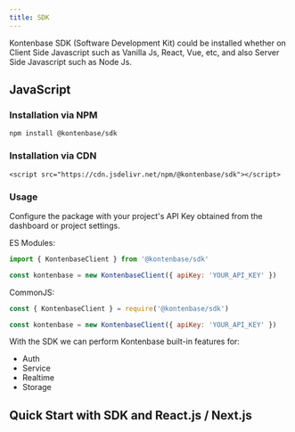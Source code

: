 ```yaml
---
title: SDK
---
```



Kontenbase SDK (Software Development Kit) could be installed whether on Client Side Javascript such as Vanilla Js, React, Vue, etc, and also Server Side Javascript such as Node Js.

## JavaScript

### Installation via NPM

```
npm install @kontenbase/sdk
```

### Installation via CDN

```
<script src="https://cdn.jsdelivr.net/npm/@kontenbase/sdk"></script>
```

### Usage

Configure the package with your project's API Key obtained from the dashboard or project settings.

ES Modules:

```js
import { KontenbaseClient } from '@kontenbase/sdk'

const kontenbase = new KontenbaseClient({ apiKey: 'YOUR_API_KEY' })
```

CommonJS:

```js
const { KontenbaseClient } = require('@kontenbase/sdk')

const kontenbase = new KontenbaseClient({ apiKey: 'YOUR_API_KEY' })
```

With the SDK we can perform Kontenbase built-in features for:

- Auth
- Service
- Realtime
- Storage

## Quick Start with SDK and React.js / Next.js

<YouTube videoId="tp2l6r32_cA" />
